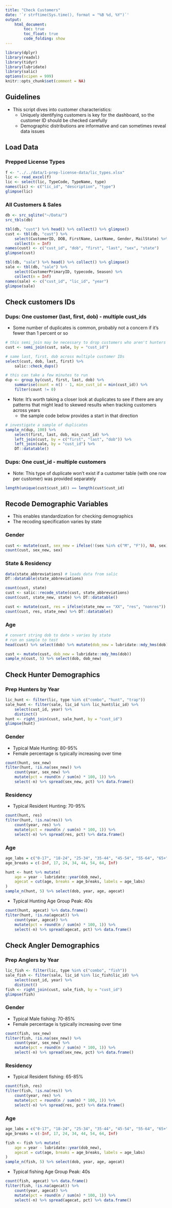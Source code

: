 ```yaml
---
title: "Check Customers"
date: '`r strftime(Sys.time(), format = "%B %d, %Y")`'
output: 
    html_document:
        toc: true
        toc_float: true
        code_folding: show
---
```


```r
library(dplyr)
library(readxl)
library(tidyr)
library(lubridate)
library(salic)
options(scipen = 999)
knitr::opts_chunk$set(comment = NA)
```

## Guidelines

- This script dives into customer characteristics:
    + Uniquely identifying customers is key for the dashboard, so the customer ID should be checked carefully
    + Demographic distributions are informative and can sometimes reveal data issues

## Load Data

### Prepped License Types

```r
f <- "../../data/1-prep-license-data/lic_types.xlsx"
lic <- read_excel(f)
lic <- select(lic, TypeCode, TypeName, type)
names(lic) <- c("lic_id", "description", "type")
glimpse(lic)
```

### All Customers & Sales

```r
db <- src_sqlite("~/Data/")
src_tbls(db)
```

```r
tbl(db, "cust") %>% head() %>% collect() %>% glimpse()
cust <- tbl(db, "cust") %>% 
    select(CustomerID, DOB, FirstName, LastName, Gender, MailState) %>%
    collect(n = Inf)
names(cust) <- c("cust_id", "dob", "first", "last", "sex", "state")
glimpse(cust)
```

```r
tbl(db, "sale") %>% head() %>% collect() %>% glimpse()
sale <- tbl(db, "sale") %>% 
    select(CustomerPrimaryID, typecode, Season) %>%
    collect(n = Inf)
names(sale) <- c("cust_id", "lic_id", "year")
glimpse(sale)
```

## Check customers IDs

### Dups: One customer (last, first, dob) - multiple cust_ids

- Some number of duplicates is common, probably not a concern if it's fewer than 1 percent or so

```r
# this semi_join may be necessary to drop customers who aren't hunters or anglers
cust <- semi_join(cust, sale, by = "cust_id")

# same last, first, dob across multiple customer IDs
select(cust, dob, last, first) %>%
    salic::check_dups()
```

```r
# this can take a few minutes to run
dup <- group_by(cust, first, last, dob) %>%
	summarise(count = n() - 1, min_cust_id = min(cust_id)) %>% 
	filter(count != 0)
```

- Note: It's worth taking a closer look at duplicates to see if there are any patterns that might lead to skewed results when tracking customers across years
    + the sample code below provides a start in that direction
    
```r
# investigate a sample of duplicates
sample_n(dup, 100) %>%
    select(first, last, dob, min_cust_id) %>%
    left_join(cust, by = c("first", "last", "dob")) %>%
    left_join(sale, by = "cust_id") %>%
    DT::datatable()
```

### Dups: One cust_id - multiple customers

- Note: This type of duplicate won't exist if a customer table (with one row per customer) was provided separately

```r
length(unique(cust$cust_id)) == length(cust$cust_id)
```

## Recode Demographic Variables

- This enables standardization for checking demographics
- The recoding specification varies by state

### Gender

```r
cust <- mutate(cust, sex_new = ifelse(!(sex %in% c("M", "F")), NA, sex))
count(cust, sex_new, sex)
```

### State & Residency

```r
data(state_abbreviations) # loads data from salic
DT::datatable(state_abbreviations)
```

```r
count(cust, state)
cust <- salic::recode_state(cust, state_abbreviations)
count(cust, state_new, state) %>% DT::datatable()
```

```r
cust <- mutate(cust, res = ifelse(state_new == "XX", "res", "nonres"))
count(cust, res, state_new) %>% DT::datatable()
```

### Age

```r
# convert string dob to date > varies by state
# run on sample to test
head(cust) %>% select(dob) %>% mutate(dob_new = lubridate::mdy_hms(dob))

cust <- mutate(cust, dob_new = lubridate::mdy_hms(dob))
sample_n(cust, 5) %>% select(dob, dob_new)
```

## Check Hunter Demographics

### Prep Hunters by Year

```r
lic_hunt <- filter(lic, type %in% c("combo", "hunt", "trap"))
sale_hunt <- filter(sale, lic_id %in% lic_hunt$lic_id) %>% 
    select(cust_id, year) %>% 
    distinct()
hunt <- right_join(cust, sale_hunt, by = "cust_id")
glimpse(hunt)
```

### Gender

- Typical Male Hunting: 80-95%
- Female percentage is typically increasing over time

```r
count(hunt, sex_new)
filter(hunt, !is.na(sex_new)) %>%
    count(year, sex_new) %>% 
    mutate(pct = round(n / sum(n) * 100, 1)) %>%
    select(-n) %>% spread(sex_new, pct) %>% data.frame()
```

### Residency

- Typical Resident Hunting: 70-95%

```r
count(hunt, res)
filter(hunt, !is.na(res)) %>%
    count(year, res) %>% 
    mutate(pct = round(n / sum(n) * 100, 1)) %>%
    select(-n) %>% spread(res, pct) %>% data.frame()
```

### Age

```r
age_labs = c("0-17", "18-24", "25-34", "35-44", "45-54", "55-64", "65+")
age_breaks = c(-Inf, 17, 24, 34, 44, 54, 64, Inf)

hunt <- hunt %>% mutate(
    age = year - lubridate::year(dob_new),
    agecat = cut(age, breaks = age_breaks, labels = age_labs)
)
sample_n(hunt, 5) %>% select(dob, year, age, agecat)
```

- Typical Hunting Age Group Peak: 40s

```r
count(hunt, agecat) %>% data.frame()
filter(hunt, !is.na(agecat)) %>%
    count(year, agecat) %>% 
    mutate(pct = round(n / sum(n) * 100, 1)) %>%
    select(-n) %>% spread(agecat, pct) %>% data.frame()
```

## Check Angler Demographics

### Prep Anglers by Year

```r
lic_fish <- filter(lic, type %in% c("combo", "fish"))
sale_fish <- filter(sale, lic_id %in% lic_fish$lic_id) %>% 
    select(cust_id, year) %>% 
    distinct()
fish <- right_join(cust, sale_fish, by = "cust_id")
glimpse(fish)
```

### Gender

- Typical Male fishing: 70-85%
- Female percentage is typically increasing over time

```r
count(fish, sex_new)
filter(fish, !is.na(sex_new)) %>%
    count(year, sex_new) %>% 
    mutate(pct = round(n / sum(n) * 100, 1)) %>%
    select(-n) %>% spread(sex_new, pct) %>% data.frame()
```

### Residency

- Typical Resident fishing: 65-85%

```r
count(fish, res)
filter(fish, !is.na(res)) %>%
    count(year, res) %>% 
    mutate(pct = round(n / sum(n) * 100, 1)) %>%
    select(-n) %>% spread(res, pct) %>% data.frame()
```

### Age

```r
age_labs = c("0-17", "18-24", "25-34", "35-44", "45-54", "55-64", "65+")
age_breaks = c(-Inf, 17, 24, 34, 44, 54, 64, Inf)

fish <- fish %>% mutate(
    age = year - lubridate::year(dob_new),
    agecat = cut(age, breaks = age_breaks, labels = age_labs)
)
sample_n(fish, 5) %>% select(dob, year, age, agecat)
```

- Typical fishing Age Group Peak: 40s

```r
count(fish, agecat) %>% data.frame()
filter(fish, !is.na(agecat)) %>%
    count(year, agecat) %>% 
    mutate(pct = round(n / sum(n) * 100, 1)) %>%
    select(-n) %>% spread(agecat, pct) %>% data.frame()
```
